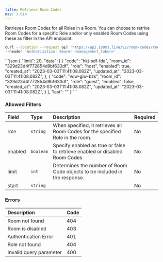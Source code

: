 ```yaml
---
title: Retrieve Room Codes
nav: 3.014
---
```


Retrieves Room Codes for all Roles in a Room. You can choose to retrive Room Codes for a specific Role and/or only enabled Room Codes using these as filter in the API endpoint. 

<GetRequest title="https://api.100ms.live/v2/room-codes/room/<room_id>/" />
<Request id="req-comp-0">

```bash
curl --location --request GET 'https://api.100ms.live/v2/room-codes/room/<room_id>/' \
--header 'Authorization: Bearer <management_token>' 
```
</Request>
   
<ResponseBox id="resp-0" status="200 OK">
```json
{
    "limit": 20,
    "data": [
        {
            "code": "hkj-sdf-fda",
            "room_id": "329d23d4f772854d9bf633df",
            "role": "host",
            "enabled": true,
            "created_at": "2023-03-03T11:41:08.082Z",
            "updated_at": "2023-03-03T11:41:08.082Z",
    	},
    	{
            "code": "wiw-giw-bzs",
            "room_id": "329d23d4f772854d9bf633df",
            "role": "guest",
            "enabled": false,
            "created_at": "2023-03-03T11:41:08.082Z",
            "updated_at": "2023-03-03T11:41:08.082Z",
    	}
    ],
    "last": ""
}
```

</ResponseBox>    
 
### Allowed Filters  

| Field   | Type     | Description                                                           | Required |
| :----- | :------- | :----------------------------------------------------------------------- | :------- |
| role | `string` | When specified, it retrieves all Room Codes for the specified Role in the room. | No       |
| enabled | `boolean` | Specify enabled as true or false to retrieve enabled or disabled Room Codes | No       |
| limit | `int` | Determines the number of Room Code objects to be included in the response.  | No       |
| start | `string` |  | No       |


 ### Errors
 
 | Description | Code |
 | :--- | :--- |
 | Room not found | 404 |
 | Room is disabled | 403 |
 | Authentication Error | 401 |
 | Role not found | 404 |
 | Invalid query parameter | 400 |
